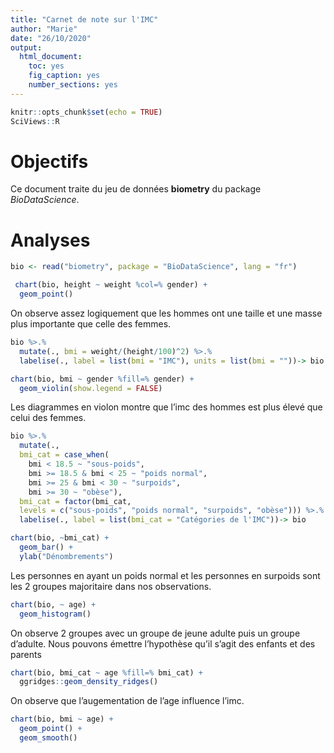 ```yaml
---
title: "Carnet de note sur l'IMC"
author: "Marie"
date: "26/10/2020"
output: 
  html_document: 
    toc: yes
    fig_caption: yes
    number_sections: yes
---
```


```r
knitr::opts_chunk$set(echo = TRUE)
SciViews::R
```

# Objectifs

Ce document traite du jeu de données **biometry** du package *BioDataScience*.

# Analyses

```r
bio <- read("biometry", package = "BioDataScience", lang = "fr")
```

```r
 chart(bio, height ~ weight %col=% gender) +
  geom_point()
```

On observe assez logiquement que les hommes ont une taille et une masse plus importante que celle des femmes.

```r
bio %>.%
  mutate(., bmi = weight/(height/100)^2) %>.%
  labelise(., label = list(bmi = "IMC"), units = list(bmi = ""))-> bio

chart(bio, bmi ~ gender %fill=% gender) +
  geom_violin(show.legend = FALSE)
```

Les diagrammes en violon montre que l'imc des hommes est plus élevé que celui des femmes.

```r
bio %>.% 
  mutate(.,
  bmi_cat = case_when(
    bmi < 18.5 ~ "sous-poids",
    bmi >= 18.5 & bmi < 25 ~ "poids normal",
    bmi >= 25 & bmi < 30 ~ "surpoids",
    bmi >= 30 ~ "obèse"),
  bmi_cat = factor(bmi_cat,
  levels = c("sous-poids", "poids normal", "surpoids", "obèse"))) %>.%
  labelise(., label = list(bmi_cat = "Catégories de l'IMC"))-> bio
```

```r
chart(bio, ~bmi_cat) +
  geom_bar() +
  ylab("Dénombrements")
```

Les personnes en ayant un poids normal et les personnes en surpoids sont les 2 groupes majoritaire dans nos observations.

```r
chart(bio, ~ age) +
  geom_histogram()
```

On observe 2 groupes avec un groupe de jeune adulte puis un groupe d'adulte. Nous pouvons émettre l'hypothèse qu'il s'agit des enfants et des parents

```r
chart(bio, bmi_cat ~ age %fill=% bmi_cat) +
  ggridges::geom_density_ridges()
```

On observe que l'augementation de l'age influence l'imc.

```r
chart(bio, bmi ~ age) +
  geom_point() +
  geom_smooth()
```

